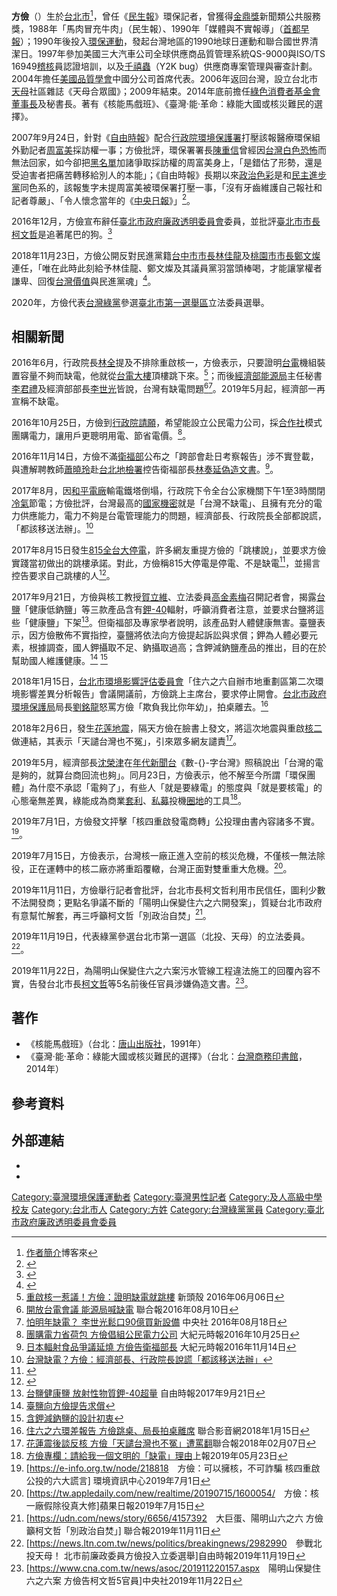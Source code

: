 {{Citation style|time=2019-12-04T15:33:26+00:00}}
{{Prose|time=2019-12-04T15:14:28+00:00}}
{{Infobox person
| 前綴尊稱   = 
| 姓名       = 方儉
| 後綴尊稱   = 
| 圖像       = 
| 圖像大小   = 
| 圖像替代   = 
| 圖像說明   = 
| 原文名     = 
| 語系       = 
| 讀音       = 
| 羅馬拼音   = 
| 英文名     = Jay Fang
| 字         = 
| 號         = 
| 本名       = 
| 性別       = 男
| 出生名     = 
| 出生日期   = {{birth date and age|1960|1|12}}
| 出生地點   = 台北市
| 受洗       = 
| 失蹤日期   = <!-- {{disappeared date and age|YYYY|MM|DD|YYYY|MM|DD}}（失蹤在前，出生在後） -->
| 失蹤地點   = 
| 失蹤情況   = 
| 逝世日期   = <!-- {{Death date and age|YYYY|MM|DD|YYYY|MM|DD}}（死亡在前，出生在後） -->
| 逝世地點   = 
| 死因       = 
| 遺體發現地 = 
| 墓地       = 
| 墓地坐標   = <!-- {{coord|LAT|LONG|type:landmark|display=inline}} -->
| 紀念建築   = 
| 居住地     = 
| 國籍       = 
| 永久居留權 = 
| 別名       = 
| 籍貫       = <!-- （僅限部分地區人士使用） -->
| 民族       = 
| 語言       = 
| 公民權     = 
| educate    = [[及人高中|及人高中]]（～1978年）<br />[[東海大學_(台灣)|東海大學]]（～1984年）<ref>{{Cite web|url=http://biology.thu.edu.tw/Alumni/people/bio.php?PID=663|title=方儉的個人資料|accessdate=2018-02-06|publisher=東海大學生命科學系|archive-url=https://web.archive.org/web/20180206131744/http://biology.thu.edu.tw/Alumni/people/bio.php?PID=663|archive-date=2018-02-06|dead-url=yes}}</ref><ref>[https://books.google.com.tw/books?id=byxCDwAAQBAJ&pg=PA107&lpg=PA107&dq=%E6%96%B9%E5%84%89+%E6%9D%B1%E6%B5%B7&source=bl&ots=GyG56sqaxe&sig=TCqZU1heHq3MSGYF8VoRUjVN_vA&hl=zh-TW&sa=X&ved=0ahUKEwjBoI-y55DZAhWDurwKHVjaCuQQ6AEIWTAN#v=onepage&q=%E6%96%B9%E5%84%89%20%E6%9D%B1%E6%B5%B7&f=false 臺灣“能”革命：綠能大國或核災難民的選擇]</ref><ref>{{Cite web|url=http://www.teed.org.tw/content/film.aspx?CatID=1&PageID=6&MSID=743631615011522603|title=綠色消費者應該關心的CSR-方儉|accessdate=2018-02-06|date=財團法人環境品質文教基金會}}</ref>
| 母校       = 
| 職業       = 環保人士
| 活躍時期   = 
| 年代       = 
| 僱主       = 
| 組織       = 綠色消費者基金會
| 機構       = 
| 知名原因   = 
| 研究領域   = 
| 知名作品   = 
| 風格       = 
| 家鄉       = 
| 薪金       = 
| 淨資產     = 
| 身高       = 
| 體重       = 
| 髮色       = 
| 瞳色       = 
| 三圍       = 
| 電視節目   = 
| 頭銜       = 
| 頭銜時期   = 
| 前任       = 
| 繼任       = 
| 政黨       = 綠黨
| 政治運動   = 參選第十屆立法委員台北市第一選區
| 競爭者     = 
| 董事會     = 
| 宗教信仰   = 
| 宗派       = 
| 刑事起訴   = 
| 刑事處罰   = 
| 刑事狀況   = 
| 配偶       = <!-- {{Marriage|姓名|結婚年|離婚年}} -->
| 伴侶       = 
| 兒女       = 
| 父母       = 
| 親屬       = 
| 家族成員   = 
| 呼號       = 
| 獲獎       = 
| 網站       = <!-- {{URL|example.com}} -->
| 經歷       = *民生報助理記者（1986年4月～1988年1月）
*ASQ-Certified Quality Engineer，Master Trainer（2000年～2006年）
*[[福特汽車|福特汽車]]（[[上海|上海]]），China Sourcing Office, Manager, Supplier Technical Assistance（2001年12月～2003年12月） 
*ASQ（American Society for Quality），Chief representative of China（2004年1月～2006年5月）
*綠色消費者基金會董事長（1990年1月～）
*[[臺北市政府廉政透明委員會|臺北市政府廉政透明委員會]]委員（2015年1月～2016年12月）
*「[[開放台電|開放台電]]」研究小組下設「調查研究小組」成員（2016年6月20日～2016年8月11日）
*[[公民電力公司|公民電力公司]]創辦人（2016年～）<ref>[http://www.storm.mg/article/153500 看過台電資料欲設電力公司 方儉退出「開放台電」引爭議]風傳媒2016年08月12日 </ref><ref>[http://opinion.chinatimes.com/20160814003348-262103 自殘的社運]中國時報2016/8/14</ref><ref>[http://www.appledaily.com.tw/realtimenews/article/new/20160814/928613/ 利用「開放台電」取得台電資料謀利？方儉回擊]蘋果日報2016年08月14日</ref>
*[參選台北市第一選區立法委員](2019年11月19日～2020年1月11日）<ref>[https://news.ltn.com.tw/news/politics/breakingnews/2982990 參戰北投天母！ 北市前廉政委員方儉投入立委選舉]自由時報2019年11月19日</ref>
| module     = 
| module2    = 
| module3    = 
| module4    = 
| module5    = 
| module6    = 
| 受影響於   = 
| 影響於     = 
| 簽名       = 
| 簽名大小   = 
| 簽名替代   = 
| 腳註       = 
}}
'''方儉'''（{{bd|1960年|1月12日||}}）生於[[台北市|台北市]]<ref>[http://www.books.com.tw/products/0010653772 作者簡介]博客來</ref>，曾任《[[民生報|民生報]]》環保記者，曾獲得[[金鼎獎|金鼎獎]]新聞類公共服務獎，1988年「馬肉冒充牛肉」（民生報）、1990年「媒體與不實報導」（[[首都早報|首都早報]]）；1990年後投入[[環保運動|環保運動]]，發起台灣地區的1990地球日運動和聯合國世界清潔日。1997年參加美國三大汽車公司全球供應商品質管理系統QS-9000與ISO/TS 16949[[稽核|稽核]]員認證培訓，以及[[千禧蟲|千禧蟲]]（Y2K bug）供應商專案管理與審查計劃。2004年擔任[[美國品質學會|美國品質學會]]中國分公司首席代表。2006年返回台灣，設立台北市[[天母|天母]]社區雜誌《天母合眾國》；2009年結束。2014年底前擔任[[綠色消費者基金會|綠色消費者基金會]][[董事長|董事長]]及秘書長。著有《核能馬戲班》、《臺灣‧能‧革命：綠能大國或核災難民的選擇》。

2007年9月24日，針對《[[自由時報|自由時報]]》配合[[行政院環境保護署|行政院環境保護署]]打壓該報醫療環保組外勤記者[[周富美|周富美]]採訪權一事；方儉批評，環保署署長[[陳重信|陳重信]]曾經因[[台灣白色恐怖|台灣白色恐怖]]而無法回家，如今卻把[[黑名單_(台灣)|黑名單]]加諸爭取採訪權的周富美身上，「是錯估了形勢，還是受迫害者把痛苦轉移給別人的本能」；《自由時報》長期以來[[政治色彩|政治色彩]]是和[[民主進步黨|民主進步黨]]同色系的，該報隻字未提周富美被環保署打壓一事，「沒有牙齒維護自己報社和記者尊嚴」、「令人懷念當年的《[[中央日報|中央日報]]》」<ref>{{cite web|author=方儉|url=http://www.appledaily.com.tw/appledaily/article/headline/20070924/3844726|title=環保署大搞戒嚴|publisher=[[台灣蘋果日報|台灣蘋果日報]]|language=zh-tw|date=2007-09-24|accessdate=2016-08-28|pages=A26}}</ref>。

2016年12月，方儉宣布辭任[[臺北市政府廉政透明委員會|臺北市政府廉政透明委員會]]委員，並批評[[臺北市市長|臺北市市長]][[柯文哲|柯文哲]]是追著尾巴的狗。<ref>{{cite news|title=廉委方儉不想續任！批柯像狗追自己尾巴|url=http://news.tvbs.com.tw/politics/691540|publisher=TVBS新聞|date=2016-12-07|accessdate=2017-08-06}}</ref>

2018年11月23日，方儉公開反對民進黨籍[[台中市市長|台中市市長]][[林佳龍|林佳龍]]及[[桃園市市長|桃園市市長]][[鄭文燦|鄭文燦]]連任，「唯在此時此刻給予林佳龍、鄭文燦及其議員黨羽當頭棒喝，才能讓掌權者謙卑、回復[[台灣價值|台灣價值]]與民進黨魂」<ref>{{cite news|url=https://www.coolloud.org.tw/node/91991|title=【新聞稿】NGO呼籲人民用選票捍衛台灣價值 堅持國民健康、環境永續、土地正義 守護民主與進步|publisher=苦勞網|author=台灣健康空氣行動聯盟|date=2018-11-23|accessdate=2020-05-10|quote=|archive-date=2018-11-23|archive-url=https://web.archive.org/web/20181123172720/https://www.coolloud.org.tw/node/91991|dead-url=no}}</ref>。

2020年，方儉代表[[台灣綠黨|台灣綠黨]]參選[[臺北市第一選舉區|臺北市第一選舉區]]立法委員選舉。

==相關新聞==
2016年6月，行政院長[[林全|林全]]提及不排除重啟核一，方儉表示，只要證明[[台電|台電]]機組裝置容量不夠而缺電，他就從[[台電大樓|台電大樓]]頂樓跳下來。<ref>[http://newtalk.tw/news/view/2016-06-06/73925 重啟核一惹議！方儉：證明缺電就跳樓] 新頭殼 2016年06月06日</ref>；而後[[經濟部能源局|經濟部能源局]]主任秘書[[李君禮|李君禮]]及經濟部部長[[李世光|李世光]]皆說，台灣有缺電問題<ref>[http://udn.com/news/story/7238/1885839 開放台電會議 能源局喊缺電] 聯合報2016年08月10日</ref><ref>[http://www.cnabc.com/news/z-05/201608180204.aspx 怕明年缺電？ 李世光鬆口90億買新設備] {{Wayback|url=http://www.cnabc.com/news/z-05/201608180204.aspx |date=20160911131015 }}中央社 2016年08月18日</ref>。2019年5月起，經濟部一再宣稱不缺電。

2016年10月25日，方儉到[[行政院|行政院]][[請願|請願]]，希望能設立公民電力公司，採[[合作社|合作社]]模式團購電力，讓用戶更聰明用電、節省電價。<ref>[https://www.epochtimes.com.tw/n186774/%E5%9C%98%E8%B3%BC%E9%9B%BB%E5%8A%9B%E7%9C%81%E8%8D%B7%E5%8C%85-%E6%96%B9%E5%84%89%E5%80%A1%E7%B5%84%E5%85%AC%E6%B0%91%E9%9B%BB%E5%8A%9B%E5%85%AC%E5%8F%B8.html 團購電力省荷包 方儉倡組公民電力公司] 大紀元時報2016年10月25日</ref>。

2016年11月14日，方儉不滿[[衛福部|衛福部]]公布之「跨部會赴日考察報告」涉不實登載，與遭解聘教師[[蕭曉玲|蕭曉玲]]赴[[台北地檢署|台北地檢署]]控告衛福部長[[林奏延|林奏延]][[偽造文書|偽造文書]]。<ref>[http://www.epochtimes.com/b5/16/11/14/n8491264.htm 日本輻射食品爭議延燒 方儉告衛福部長] 大紀元時報2016年11月14日</ref>。

2017年8月，因[[和平電廠|和平電廠]]輸電鐵塔倒塌，行政院下令全台公家機關下午1至3時關閉[[冷氣|冷氣]]節電；方儉批評，台灣最高的[[國家機密|國家機密]]就是「台灣不缺電」、且擁有充分的電力供應能力，電力不夠是台電管理能力的問題，經濟部長、行政院長全部都說謊，「都該移送法辦」。<ref>[http://www.setn.com/News.aspx?NewsID=279856 台灣缺電？方儉：經濟部長、行政院長說謊「都該移送法辦」]</ref>

2017年8月15日發生[[815全台大停電|815全台大停電]]，許多網友重提方儉的「跳樓說」，並要求方儉實踐當初做出的跳樓承諾。對此，方儉稱815大停電是停電、不是缺電<ref>{{cite news|title=815停電引發的國安危機 這一切其實才剛剛開始.......|url=https://www.cmmedia.com.tw/home/articles/5184|publisher=信傳媒|date=2017-08-15|accessdate=2017-08-16}}</ref>，並揚言控告要求自己跳樓的人<ref>{{cite news|title=「缺電、限電就跳樓！」被網友逼怎還不跳　方儉惱怒喊告|url=http://www.setn.com/News.aspx?NewsID=283668|publisher=三立新聞網|date=2017-08-16|accessdate=2017-08-16}}</ref>。

2017年9月21日，方儉與核工教授[[賀立維|賀立維]]、立法委員[[高金素梅|高金素梅]]召開記者會，揭露[[台鹽|台鹽]]「健康低鈉鹽」等三款產品含有[[鉀-40|鉀-40]]輻射，呼籲消費者注意，並要求台鹽將這些「健康鹽」下架<ref>[https://news.ltn.com.tw/news/life/paper/1137310 台鹽健康鹽 放射性物質鉀-40超量] 自由時報2017年9月21日</ref>。但衛福部及專家學者說明，該產品對人體健康無害。臺鹽表示，因方儉散佈不實指控，臺鹽將依法向方儉提起訴訟與求償；鉀為人體必要元素，根據調查，國人鉀攝取不足、鈉攝取過高；含鉀減鈉鹽產品的推出，目的在於幫助國人維護健康。<ref>[https://www.tybio.com.tw/taiyen/tw/news/detail/%E6%B8%9B%E9%88%89%E9%B9%BD%E8%A8%80%E8%AB%96%E6%AF%80%E6%90%8D%E5%95%86%E8%AD%BD*%E8%87%BA%E9%B9%BD%E5%90%91%E6%96%B9%E5%84%89%E6%8F%90%E5%91%8A%E6%B1%82%E5%84%9F 臺鹽向方儉提告求償] </ref>
<ref>[https://www.nutrition.org.tw/doc/d10ded2e212c5de2697f07616492fb73 含鉀減鈉鹽的設計初衷] </ref>

2018年1月15日，[[臺北市環境影響評估委員會|台北市環境影響評估委員會]]「住六之六自辦市地重劃區第二次環境影響差異分析報告」會議開議前，方儉跳上主席台，要求停止開會。[[台北市政府環境保護局|台北市政府環境保護局]]局長[[劉銘龍|劉銘龍]]怒罵方儉「欺負我比你年幼」，拍桌離去。<ref>[https://video.udn.com/news/817020 住六之六環差報告 方儉跳桌、局長拍桌離席]{{Dead link|date=2020年2月 |bot=InternetArchiveBot |fix-attempted=yes }} 聯合影音網2018年1月15日</ref>

2018年2月6日，發生[[2018年花莲地震|花莲地震]]，隔天方儉在臉書上發文，將這次地震與重啟[[核二|核二]]做連結，其表示「天譴台灣也不冤」，引來眾多網友譴責<ref>[http://udn.com/news/story/11808/2973810 花蓮震後談反核 方儉「天譴台灣也不冤」遭罵翻]聯合報2018年02月07日</ref>。

2019年5月，經濟部長[[沈榮津|沈榮津]]在[[年代新聞台|年代新聞台]]《數-{}-字台灣》照稿說出「台灣的電是夠的，就算台商回流也夠」。同月23日，方儉表示，他不解至今所謂「環保團體」為什麼不承認「電夠了」，有些人「就是要綠電」的態度與「就是要核電」的心態毫無差異，綠能成為商業[[套利|套利]]、[[私募|私募]]投機[[圈地|圈地]]的工具<ref>[https://www.upmedia.mg/news_info.php?SerialNo=63795 方儉專欄：請給我一個文明的「缺電」理由]上報2019年05月23日</ref>。

2019年7月1日，方儉發文抨擊「核四重啟發電商轉」公投理由書內容諸多不實。<ref>[https://e-info.org.tw/node/218818　方儉：可以擁核，不可詐騙 核四重啟公投的六大謊言] 環境資訊中心2019年7月1日</ref>。

2019年7月15日，方儉表示，台灣核一廠正進入空前的核災危機，不僅核一無法除役，正在運轉中的核二廠亦將重蹈覆轍，台灣正面對雙重重大危機。<ref>[https://tw.appledaily.com/new/realtime/20190715/1600054/　方儉：核一廠假除役真大修]蘋果日報2019年7月15日</ref>。

2019年11月11日，方儉舉行記者會批評，台北市長柯文哲利用市民信任，圖利少數不法開發商；更點名爭議不斷的「陽明山保變住六之六開發案」，質疑台北市政府有意幫忙解套，再三呼籲柯文哲「別政治自焚」<ref>[https://udn.com/news/story/6656/4157392　大巨蛋、陽明山六之六 方儉籲柯文哲「別政治自焚」] 聯合報2019年11月11日</ref>。

2019年11月19日，代表綠黨參選台北市第一選區（北投、天母）的立法委員。<ref>[https://news.ltn.com.tw/news/politics/breakingnews/2982990　參戰北投天母！ 北市前廉政委員方儉投入立委選舉]自由時報2019年11月19日</ref>。

2019年11月22日，為陽明山保變住六之六案污水管線工程違法施工的回覆內容不實，告發台北市長[[柯文哲|柯文哲]]等5名前後任官員涉嫌偽造文書。<ref>[https://www.cna.com.tw/news/asoc/201911220157.aspx　陽明山保變住六之六案 方儉告柯文哲5官員]中央社2019年11月22日</ref>。

==著作==
*《核能馬戲班》（台北：[[唐山出版社|唐山出版社]]，1991年）
*《臺灣‧能‧革命：綠能大國或核災難民的選擇》（台北：[[台灣商務印書館|台灣商務印書館]]，2014年）

==參考資料==
{{REFLIST|2}}

==外部連結==
*{{facebook|fangjay2011|方儉}}
*{{youtube|channel=UCqgS3Ur5InNxOcK3nENKyJQ|方儉-六十耳不順}}

[[Category:臺灣環境保護運動者|Category:臺灣環境保護運動者]]
[[Category:臺灣男性記者|Category:臺灣男性記者]]
[[Category:及人高級中學校友|Category:及人高級中學校友]]
[[Category:台北市人|Category:台北市人]]
[[Category:方姓|Category:方姓]]
[[Category:台灣綠黨黨員|Category:台灣綠黨黨員]]
[[Category:臺北市政府廉政透明委員會委員|Category:臺北市政府廉政透明委員會委員]]